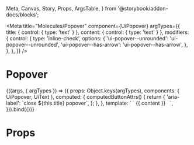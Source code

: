   Meta, Canvas, Story, Props, ArgsTable,
} from '@storybook/addon-docs/blocks';

<Meta
  title="Molecules/Popover"
  component={UiPopover}
  argTypes={{
    title: { control: { type: 'text' } },
    content: { control: { type: 'text' } },
    modifiers: {
      control: {
        type: 'inline-check',
        options: {
          'ui-popover--unrounded': 'ui-popover--unrounded',
          'ui-popover--has-arrow': 'ui-popover--has-arrow',
        },
      },
    },
  }}
/>

# Popover

<Canvas>
  <Story
    name="Common"
    args={{
      title: 'Heading',
      content: 'You’re about to use a short (3 min), safe and anonymous health checkup.'
    }}
  >
    {((args, { argTypes }) => ({
      props: Object.keys(argTypes),
      components: { UiPopover, UiText },
      computed: {
        computedButtonAttrs() {
          return {
            'aria-label': `close ${this.title} popover`,
          };
        },
      },
      template: `<UiPopover
        :title="title"
        :button-attrs="computedButtonAttrs"
        :class="modifiers"
        style="max-width: 22.5rem"
      >
        <UiText style="padding: 8px">
          {{ content }}
        </UiText>
      </UiPopover>`,
    })).bind({})}
  </Story>
</Canvas>

<ArgsTable story='Common' />

# Props

<Props of={UiPopover} />
